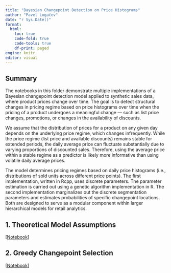 ```yaml
---
title: "Bayesian Changepoint Detection on Price Histograms"
author: "Pavel Logačev"
date: "r Sys.Date()"
format:
  html:
    toc: true
    code-fold: true
    code-tools: true
    df-print: paged
engine: knitr
editor: visual
---
```


## Summary

The notebooks in this folder demonstrate multiple implementations of a Bayesian changepoint detection model applied to synthetic sales data, where product prices change over time. The goal is to detect structural changes in pricing regime based on price histograms over time when the pricing of a product undergoes a meaningful change — such as list price changes, promotions, or changes in the availability of discounts.

We assume that the distribution of prices for a product on any given day depends on the underlying price regime, which changes infrequently. While the price regime (list price and available discounts) remains stable for extended periods, the daily average price can fluctuate substantially due to varying proportions of discounted sales. Therefore, using the average price within a stable regime as a predictor is likely more informative than using volatile daily average prices.

The model determines pricing regimes based on daily price histograms (i.e., distributions of sold units across different price points). The first implementation, written in Rcpp, uses discrete parameters. The parameter estimation is carried out using a genetic algorithm implementation in R. The second implementation marginalizes out the discrete segmentation parameters and estimates probabilities of specific changepoint locations. Both are designed to serve as a modular component within larger hierarchical models for retail analytics.

## 1. Theoretical Model Assumptions

\[[Notebook](./model_assumptions.html)\]

## 2. Greedy Changepoint Selection

\[[Notebook](./changepoint_cp_selection.html)\]
